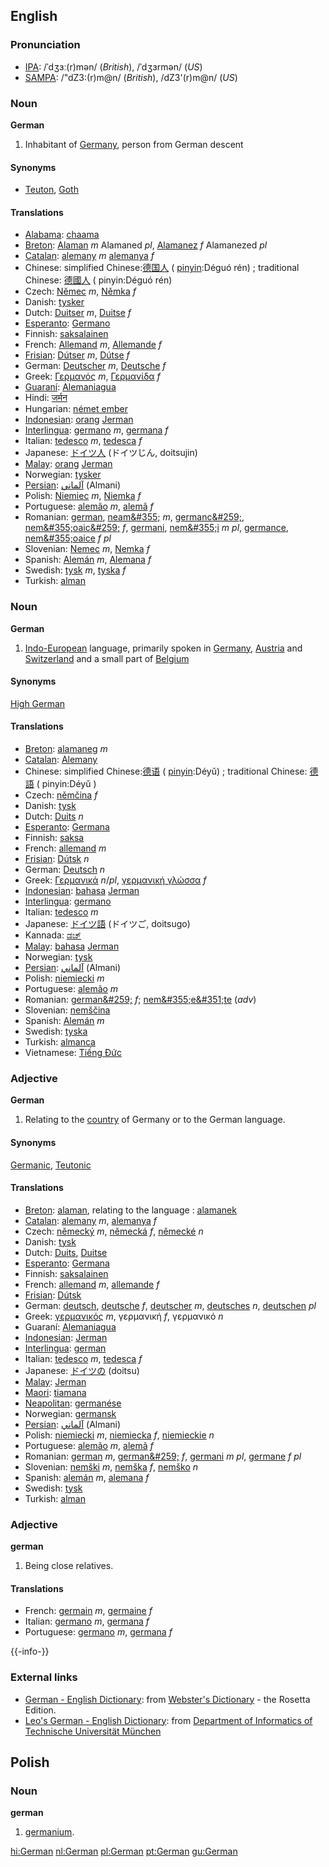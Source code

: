 ==English==
===Pronunciation===
*[[IPA]]: /ˈdʒɜː(r)mən/ (''British''), /ˈdʒɜrmən/ (''US'')
*[[SAMPA]]: /"dZ3:(r)m@n/ (''British''), /dZ3'(r)m@n/ (''US'')

===Noun===
'''German'''

#Inhabitant of [[Germany]], person from German descent

====Synonyms====
*[[Teuton]], [[Goth]]

====Translations====
*[[Alabama]]: [[chaama]]
*[[Breton]]: [[Alaman]] ''m'' Alamaned ''pl'', [[Alamanez]] ''f'' Alamanezed ''pl''
*[[Catalan]]: [[alemany]] ''m'' [[alemanya]] ''f''
*Chinese: simplified Chinese:[[德国人]] ( [[pinyin]]:Déguó rén) ; traditional Chinese: [[德國人]] ( pinyin:Déguó rén) 
*Czech: [[Němec]] ''m'', [[Němka]] ''f''
*Danish: [[tysker]]
*Dutch: [[Duitser]] ''m'', [[Duitse]] ''f''
*[[Esperanto]]: [[Germano]]
*Finnish: [[saksalainen]]
*French: [[Allemand]] ''m'', [[Allemande]] ''f''
*[[Frisian]]: [[Dútser]] ''m'', [[Dútse]] ''f''
*German: [[Deutscher]] ''m'', [[Deutsche]] ''f''
*Greek: [[Γερμανός]] ''m'', [[Γερμανίδα]] ''f''
*[[Guaraní]]: [[Alemaniagua]]
*Hindi: [[जर्मन]]
*Hungarian: [[német ember]]
*[[Indonesian]]: [[orang]] [[Jerman]]
*[[Interlingua]]: [[germano]] ''m'', [[germana]] ''f''
*Italian: [[tedesco]] ''m'', [[tedesca]] ''f''
*Japanese: [[ドイツ人]] (ドイツじん, doitsujin)
*[[Malay]]: [[orang]] [[Jerman]]
*Norwegian: [[tysker]]
*[[Persian]]: [[آلماني]] (Almani)
*Polish: [[Niemiec]] ''m'', [[Niemka]] ''f''
*Portuguese: [[alemão]] ''m'', [[alemã]] ''f''
*Romanian: [[german]], [[neam&#355;]] ''m'', [[germanc&#259;]], [[nem&#355;oaic&#259;]] ''f'', [[germani]], [[nem&#355;i]] ''m pl'', [[germance]], [[nem&#355;oaice]] ''f pl''
*Slovenian: [[Nemec]] ''m'', [[Nemka]] ''f''
*Spanish: [[Alemán]] ''m'', [[Alemana]] ''f''
*Swedish: [[tysk]] ''m'', [[tyska]] ''f''
*Turkish: [[alman]]

===Noun===
'''German'''

#[[Indo-European]] language, primarily spoken in [[Germany]], [[Austria]] and [[Switzerland]] and a small part of [[Belgium]]

====Synonyms====
[[High German]]

====Translations====
*[[Breton]]: [[alamaneg]] ''m''
*[[Catalan]]: [[Alemany]]
*Chinese: simplified Chinese:[[德语]] ( [[pinyin]]:Déyǔ) ; traditional Chinese: [[德語]] ( pinyin:Déyǔ ) 
*Czech: [[němčina]] ''f''
*Danish: [[tysk]]
*Dutch: [[Duits]] ''n''
*[[Esperanto]]: [[Germana]]
*Finnish: [[saksa]]
*French: [[allemand]] ''m''
*[[Frisian]]: [[Dútsk]] ''n''
*German: [[Deutsch]] ''n''
*Greek: [[Γερμανικά]] ''n''/''pl'', [[γερμανική γλώσσα]] ''f''
*[[Indonesian]]: [[bahasa]] [[Jerman]]
*[[Interlingua]]: [[germano]]
*Italian: [[tedesco]] ''m''
*Japanese: [[ドイツ語]] (ドイツご, doitsugo)
*Kannada: [[ಡಚ್]]
*[[Malay]]: [[bahasa]] [[Jerman]]
*Norwegian: [[tysk]]
*[[Persian]]: [[آلماني]]  (Almani)
*Polish: [[niemiecki]] ''m''
*Portuguese: [[alemão]] ''m''
*Romanian: [[german&#259;]] ''f''; [[nem&#355;e&#351;te]] (''adv'')
*Slovenian: [[nemščina]]
*Spanish: [[Alemán]] ''m''
*Swedish: [[tyska]]
*Turkish: [[almanca]]
*Vietnamese: [[Tiếng Ðức]]

===Adjective===
'''German'''

#Relating to the [[country]] of Germany or to the German language.

====Synonyms====
[[Germanic]], [[Teutonic]]

====Translations====
*[[Breton]]: [[alaman]], relating to the language : [[alamanek]]
*[[Catalan]]: [[alemany]] ''m'', [[alemanya]] ''f''
*Czech: [[německý]] ''m'', [[německá]] ''f'', [[německé]] ''n''
*Danish: [[tysk]]
*Dutch: [[Duits]], [[Duitse]]
*[[Esperanto]]: [[Germana]]
*Finnish: [[saksalainen]]
*French: [[allemand]] ''m'', [[allemande]] ''f''
*[[Frisian]]: [[Dútsk]]
*German: [[deutsch]], [[deutsche]] ''f'', [[deutscher]] ''m'', [[deutsches]] ''n'', [[deutschen]] ''pl''
*Greek: [[γερμανικός]] ''m'', γερμανική ''f'', γερμανικό ''n''
*Guaraní: [[Alemaniagua]]
*[[Indonesian]]: [[Jerman]]
*[[Interlingua]]: [[german]]
*Italian: [[tedesco]] ''m'', [[tedesca]] ''f''
*Japanese: [[ドイツ]]の (doitsu)
*[[Malay]]: [[Jerman]]
*[[Maori]]: [[tiamana]]
*[[Neapolitan]]: [[germanése]]
*Norwegian: [[germansk]]
*[[Persian]]: [[آلماني]] (Almani)
*Polish: [[niemiecki]] ''m'', [[niemiecka]] ''f'', [[niemieckie]] ''n''
*Portuguese: [[alemão]] ''m'', [[alemã]] ''f''
*Romanian: [[german]] ''m'', [[german&#259;]] ''f'', [[germani]] ''m pl'', [[germane]] ''f pl''
*Slovenian: [[nemški]] ''m'', [[nemška]] ''f'', [[nemško]] ''n''
*Spanish: [[alemán]] ''m'', [[alemana]] ''f''
*Swedish: [[tysk]]
*Turkish: [[alman]]

===Adjective===
'''german'''

#Being close relatives.

====Translations====

*French: [[germain]] ''m'', [[germaine]] ''f''
*Italian: [[germano]] ''m'', [[germana]] ''f''
*Portuguese: [[germano]] ''m'', [[germana]] ''f''

{{-info-}}

=== External links ===
*[http://www.websters-online-dictionary.org/definition/German-english/ German - English Dictionary]: from [http://www.websters-online-dictionary.org/ Webster's Dictionary] - the Rosetta Edition.
*[http://dict.leo.org/ Leo's German - English Dictionary]: from [http://www.informatik.tu-muenchen.de/home_e.html Department of Informatics of Technische Universität München]

==Polish==
===Noun===
'''german'''

# [[germanium]].

[[hi:German]]
[[nl:German]]
[[pl:German]]
[[pt:German]]
[[gu:German]]